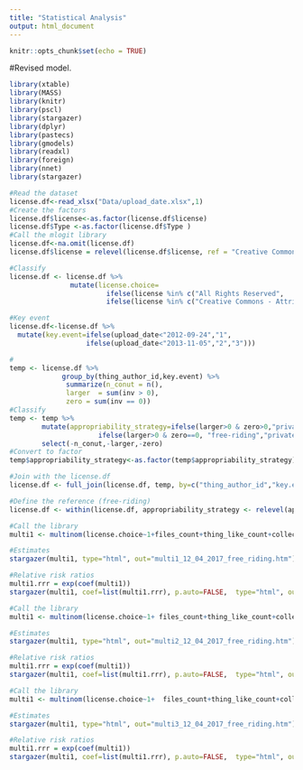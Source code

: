 ```yaml
---
title: "Statistical Analysis"
output: html_document
---
```


```r
knitr::opts_chunk$set(echo = TRUE)
```

#Revised model.

```r
library(xtable)
library(MASS)
library(knitr)
library(pscl)
library(stargazer)
library(dplyr)
library(pastecs)
library(gmodels)
library(readxl)
library(foreign)
library(nnet)
library(stargazer)
```

```r
#Read the dataset
license.df<-read_xlsx("Data/upload_date.xlsx",1)
#Create the factors
license.df$license<-as.factor(license.df$license)
license.df$Type <-as.factor(license.df$Type )
#Call the mlogit library
license.df<-na.omit(license.df)
license.df$license = relevel(license.df$license, ref = "Creative Commons - Attribution - Share Alike")

#Classify
license.df <- license.df %>% 
               mutate(license.choice=
                        ifelse(license %in% c("All Rights Reserved",   "Attribution - Non-Commercial - No Derivatives","Attribution - Non-Commercial - Share Alike","Creative Commons - Attribution - Non-Commercial"),"1",   ifelse(license %in% c("BSD License", "Creative Commons - Attribution", "Creative Commons - Attribution - Share Alike"),"2",
                        ifelse(license %in% c("Creative Commons - Attribution - No Derivatives"),"1","3"))))

#Key event
license.df<-license.df %>% 
  mutate(key.event=ifelse(upload_date<"2012-09-24","1",
                   ifelse(upload_date<"2013-11-05","2","3")))

#
temp <- license.df %>% 
             group_by(thing_author_id,key.event) %>% 
              summarize(n_conut = n(),
              larger  = sum(inv > 0),
              zero = sum(inv == 0))
#Classify
temp <- temp %>% 
        mutate(appropriability_strategy=ifelse(larger>0 & zero>0,"private-collective",
                      ifelse(larger>0 & zero==0, "free-riding","private"))) %>% 
        select(-n_conut,-larger,-zero)
#Convert to factor
temp$appropriability_strategy<-as.factor(temp$appropriability_strategy)   

#Join with the license.df
license.df <- full_join(license.df, temp, by=c("thing_author_id","key.event"))

#Define the reference (free-riding)
license.df <- within(license.df, appropriability_strategy <- relevel(appropriability_strategy, ref = "free-riding"))
```


```r
#Call the library
multi1 <- multinom(license.choice~1+files_count+thing_like_count+collection_count+key.event, data=license.df, maxit = 10000)

```


```r
#Estimates
stargazer(multi1, type="html", out="multi1_12_04_2017_free_riding.htm")
```

```r
#Relative risk ratios
multi1.rrr = exp(coef(multi1))
stargazer(multi1, coef=list(multi1.rrr), p.auto=FALSE,  type="html", out="rrrmulti1_12_04_2017_free_riding.htm")
```

```r
#Call the library
multi1 <- multinom(license.choice~1+ files_count+thing_like_count+collection_count+key.event+appropriability_strategy, data=license.df, maxit = 10000)

```


```r
#Estimates
stargazer(multi1, type="html", out="multi2_12_04_2017_free_riding.htm")
```

```r
#Relative risk ratios
multi1.rrr = exp(coef(multi1))
stargazer(multi1, coef=list(multi1.rrr), p.auto=FALSE,  type="html", out="rrrmulti2_12_04_2017_free_riding.htm")
```

```r
#Call the library
multi1 <- multinom(license.choice~1+  files_count+thing_like_count+collection_count+key.event+appropriability_strategy+(appropriability_strategy*key.event), data=license.df, maxit = 10000)
```


```r
#Estimates
stargazer(multi1, type="html", out="multi3_12_04_2017_free_riding.htm")
```

```r
#Relative risk ratios
multi1.rrr = exp(coef(multi1))
stargazer(multi1, coef=list(multi1.rrr), p.auto=FALSE,  type="html", out="rrrmulti3_12_04_2017_free_riding.htm")
```